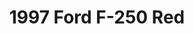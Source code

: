 ---
yrmm: 2203
brand: Ford
year: 1997
model: F-250
color: Red
title: 1997 Ford F-250 Red
description: Bilstein suspension, Raceline wheels, General tires
alt: 1997 F250, Bilstein Coil Over Conversion, Rear Leaf Spring Replacement, 17"
  Raceline Defender Wheels, 35" General Grabber MT Tires
width: 2500
height: 2500
---